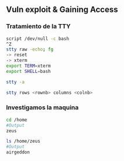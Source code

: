 ## Vuln exploit & Gaining Access {-}

### Tratamiento de la TTY {-}

```bash
script /dev/null -c bash
^Z
stty raw -echo; fg
-> reset
-> xterm
export TERM=xterm
export SHELL=bash

stty -a

stty rows <rownb> columns <colnb>
```

### Investigamos la maquina {-}

```bash
cd /home
#Output
zeus

ls /home/zeus
#Output
airgeddon
```

